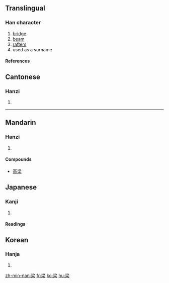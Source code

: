 ==Translingual==
===Han character===
{{Han char|rn=75|rad=木|as=07|sn=11|four=3390<sub>4</sub>|canj=水金木 (ECD), 水戈木 (EID)}}
# [[bridge]]
# [[beam]]
# [[rafter]]s
# used as a surname
====References====
{{Han ref|kx=0528.010|dkj=14825|dj=0916.180|hdz=21220.050|uh=6881|ud=26753|bh=B1E7|bd=45543}}

{{rfc-auto}}
==Cantonese==
===Hanzi===
{{yue-hanzi|jyut=|y=leung4}}
# {{defn|Cantonese}}

----
==Mandarin==
===Hanzi===
{{cmn-hanzi|pin=[[liáng]] (liang2)|wg=liang<sup>2</sup>}}
# {{defn|Mandarin}}

====Compounds====
*[[高梁]]

==Japanese==
===Kanji===
{{ja-kanji|grade=|rs=木07}}
# {{defn|Japanese}} 
====Readings====
{{ja-readings|on=[[りょう]] (ryō)|kun=[[はし]] (hashi), [[はり]] (hari), [[やな]] (yana)}}

==Korean==
===Hanja===
{{ko-hanja|hangeul=[[량]]>[[양]]|eumhun=|rv=ryang>yang|mr=ryang>yang|y=lyang>yang}}
# {{defn|Korean}}


[[zh-min-nan:梁]]
[[fr:梁]]
[[ko:梁]]
[[hu:梁]]
